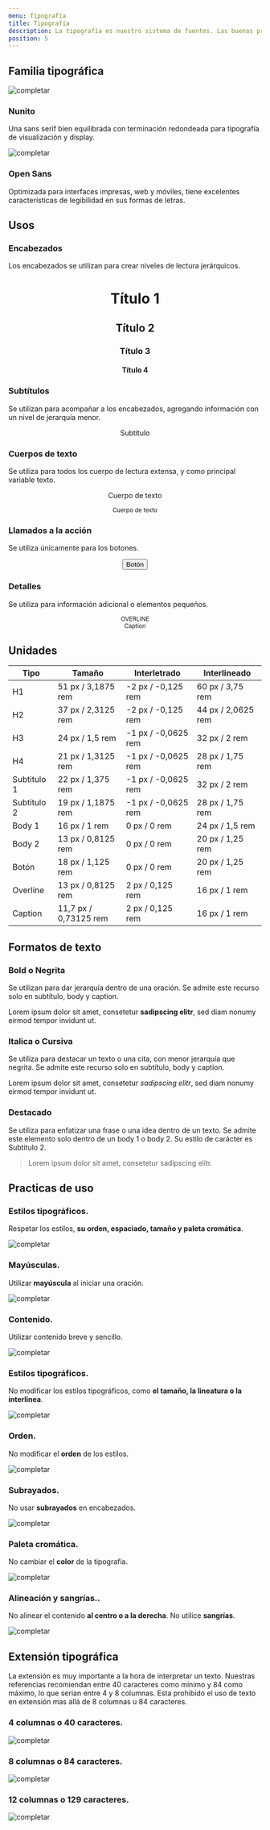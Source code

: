 ```yaml
---
menu: Tipografía
title: Tipografía
description: La tipografía es nuestro sistema de fuentes. Las buenas prácticas ayudan a presentar el contenido de manera clara y eficiente.
position: 5
---
```


## Familia tipográfica

<Row>
<Col items={2}>

![completar](/guía-de-estilos/tipografía/nunito.svg)

### Nunito

Una sans serif bien equilibrada con terminación redondeada para tipografía de visualización y display.

</Col>
<Col items={2}>

![completar](/guía-de-estilos/tipografía/open-sans.svg)

### Open Sans

Optimizada para interfaces impresas, web y móviles, tiene excelentes características de legibilidad en sus formas de letras.

</Col>
</Row>

## Usos

<Row>
<Col items={2}>

### Encabezados

Los encabezados se utilizan para crear niveles de lectura jerárquicos.

</Col>
<Col items={2}>
<Example align="center">

<h1>Título 1</h1>
<h2>Título 2</h2>
<h3>Título 3</h3>
<h4>Título 4</h4>

</Example>
</Col>
</Row>

<Row>
<Col items={2}>

### Subtítulos

Se utilizan para acompañar a los encabezados, agregando información con un nivel de jerarquía menor.

</Col>
<Col items={2}>
<Example align="center">
  
<div className="lead">Subtítulo</div>

</Example>
</Col>
</Row>

<Row>
<Col items={2}>

### Cuerpos de texto

Se utiliza para todos los cuerpo de lectura extensa, y como principal variable texto.

</Col>
<Col items={2}>
<Example align="center">

Cuerpo de texto

<small>Cuerpo de texto</small>

</Example>
</Col>
</Row>

<Row>
<Col items={2}>

### Llamados a la acción

Se utiliza únicamente para los botones.

</Col>
<Col items={2}>
<Example align="center">
  
<button className="btn btn-link">Botón</button>

</Example>
</Col>
</Row>

<Row>
<Col items={2}>

### Detalles

Se utiliza para información adicional o elementos pequeños.

</Col>
<Col items={2}>
<Example align="center">

<small>OVERLINE</small>
<br />
<small>Caption</small>

</Example>
</Col>
</Row>

## Unidades

| Tipo        | Tamaño                | Interletrado        | Interlineado       |
| ----------- | --------------------- | ------------------- | ------------------ |
| H1          | 51 px / 3,1875 rem    | -2 px / -0,125 rem  | 60 px / 3,75 rem   |
| H2          | 37 px / 2,3125 rem    | -2 px / -0,125 rem  | 44 px / 2,0625 rem |
| H3          | 24 px / 1,5 rem       | -1 px / -0,0625 rem | 32 px / 2 rem      |
| H4          | 21 px / 1,3125 rem    | -1 px / -0,0625 rem | 28 px / 1,75 rem   |
| Subtitulo 1 | 22 px / 1,375 rem     | -1 px / -0,0625 rem | 32 px / 2 rem      |
| Subtitulo 2 | 19 px / 1,1875 rem    | -1 px / -0,0625 rem | 28 px / 1,75 rem   |
| Body 1      | 16 px / 1 rem         | 0 px / 0 rem        | 24 px / 1,5 rem    |
| Body 2      | 13 px / 0,8125 rem    | 0 px / 0 rem        | 20 px / 1,25 rem   |
| Botón       | 18 px / 1,125 rem     | 0 px / 0 rem        | 20 px / 1,25 rem   |
| Overline    | 13 px / 0,8125 rem    | 2 px / 0,125 rem    | 16 px / 1 rem      |
| Caption     | 11,7 px / 0,73125 rem | 2 px / 0,125 rem    | 16 px / 1 rem      |

## Formatos de texto

<Row>
<Col items={2}>

### Bold o Negrita

Se utilizan para dar jerarquía dentro de una oración. Se admite este recurso solo en subtítulo, body y caption.

</Col>
<Col items={2}>
<Example>

Lorem ipsum dolor sit amet, consetetur **sadipscing elitr**, sed diam nonumy eirmod tempor invidunt ut.

</Example>
</Col>
</Row>

<Row>
<Col items={2}>

### Italica o Cursiva

Se utiliza para destacar un texto o una cita, con menor jerarquía que negrita. Se admite este recurso solo en subtítulo, body y caption.

</Col>
<Col items={2}>
<Example>

Lorem ipsum dolor sit amet, consetetur _sadipscing elitr_, sed diam nonumy eirmod tempor invidunt ut.

</Example>
</Col>
</Row>

<Row>
<Col items={2}>

### Destacado

Se utiliza para enfatizar una frase o una idea dentro de un texto. Se admite este elemento solo dentro de un body 1 o body 2. Su estilo de carácter es Subtitulo 2.

</Col>
<Col items={2}>
<Example>

> Lorem ipsum dolor sit amet, consetetur sadipscing elitr.

</Example>
</Col>
</Row>

## Practicas de uso

<Row>
<Col items={2}>

### Estilos tipográficos.

Respetar los estilos, **su orden, espaciado, tamaño y paleta cromática**.

</Col>
<Col items={2}>

![completar](/guía-de-estilos/tipografía/bueno-uso-1.svg)

</Col>
</Row>

<Row>
<Col items={2}>

### Mayúsculas.

Utilizar **mayúscula** al iniciar una oración.

</Col>
<Col items={2}>

![completar](/guía-de-estilos/tipografía/bueno-uso-2.svg)

</Col>
</Row>

<Row>
<Col items={2}>

### Contenido.

Utilizar contenido breve y sencillo.

</Col>
<Col items={2}>

![completar](/guía-de-estilos/tipografía/bueno-uso-3.svg)

</Col>
</Row>

<Row>
<Col items={2}>

### Estilos tipográficos.

No modificar los estilos tipográficos, como **el tamaño, la lineatura o la interlinea**.

</Col>
<Col items={2}>

![completar](/guía-de-estilos/tipografía/mal-uso-1.svg)

</Col>
</Row>

<Row>
<Col items={2}>

### Orden.

No modificar el **orden** de los estilos.

</Col>
<Col items={2}>

![completar](/guía-de-estilos/tipografía/mal-uso-2.svg)

</Col>
</Row>

<Row>
<Col items={2}>

### Subrayados.

No usar **subrayados** en encabezados.

</Col>
<Col items={2}>

![completar](/guía-de-estilos/tipografía/mal-uso-3.svg)

</Col>
</Row>

<Row>
<Col items={2}>

### Paleta cromática.

No cambiar el **color** de la tipografía.

</Col>
<Col items={2}>

![completar](/guía-de-estilos/tipografía/mal-uso-4.svg)

</Col>
</Row>

<Row>
<Col items={2}>

### Alineación y sangrías..

No alinear el contenido **al centro o a la derecha**. No utilice **sangrías**.

</Col>
<Col items={2}>

![completar](/guía-de-estilos/tipografía/mal-uso-5.svg)

</Col>
</Row>

## Extensión tipográfica

La extensión es muy importante a la hora de interpretar un texto. Nuestras referencias recomiendan entre 40 caracteres como mínimo y 84 como máximo, lo que serian entre 4 y 8 columnas. Esta prohibido el uso de texto en extensión mas allá de 8 columnas u 84 caracteres.

### 4 columnas o 40 caracteres.

![completar](/guía-de-estilos/tipografía/extensión-1.svg)

### 8 columnas o 84 caracteres.

![completar](/guía-de-estilos/tipografía/extensión-2.svg)

### 12 columnas o 129 caracteres.

![completar](/guía-de-estilos/tipografía/extensión-3.svg)
